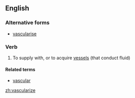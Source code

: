 ==English==

===Alternative forms===
* [[vascularise]]

===Verb===
{{en-verb|vasculariz}}

# To supply with, or to acquire [[vessel]]s (that conduct fluid)

====Related terms====
* [[vascular]]

[[zh:vascularize]]